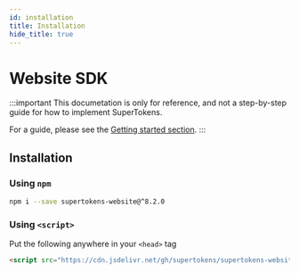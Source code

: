 ```yaml
---
id: installation
title: Installation
hide_title: true
---
```


# Website SDK

:::important
This documetation is only for reference, and not a step-by-step guide for how to implement SuperTokens.

For a guide, please see the [Getting started section](/docs/community/recipes).
:::

## Installation

### Using ```npm```

```bash
npm i --save supertokens-website@^8.2.0
```


### Using ```<script>```
Put the following anywhere in your ```<head>``` tag

```html
<script src="https://cdn.jsdelivr.net/gh/supertokens/supertokens-website@8.2/bundle/bundle.js"></script>
```
